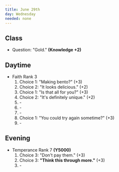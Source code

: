 ```yaml
---
title: June 29th
day: Wednesday
needed: none
---
```


## Class
- Question: "Gold." **(Knowledge +2)**

## Daytime
- Faith Rank 3
    1. Choice 1: "Making bento?" (+3)
    1. Choice 2: "It looks delicious." (+2)
    1. Choice 1: "Is that all for you?" (+3)
    1. Choice 2: "It's definitely unique." (+2)
    1. \-
    1. \-
    1. \-
    1. Choice 1: "You could try again sometime?" (+3)
    1. \-

## Evening
- Temperance Rank 7 **(Y5000)**
    1. Choice 3: "Don't pay them." (+3)
    1. Choice 3: **"Think this through more."** (+3)
    1. \-